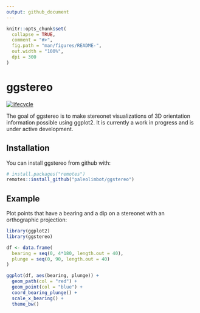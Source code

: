 ```yaml
---
output: github_document
---
```


<!-- README.md is generated from README.Rmd. Please edit that file -->

```r
knitr::opts_chunk$set(
  collapse = TRUE,
  comment = "#>",
  fig.path = "man/figures/README-",
  out.width = "100%",
  dpi = 300
)
```

# ggstereo

[![lifecycle](https://img.shields.io/badge/lifecycle-experimental-orange.svg)](https://www.tidyverse.org/lifecycle/#experimental)

The goal of ggstereo is to make stereonet visualizations of 3D orientation information possible using ggplot2. It is currently a work in progress and is under active development.

## Installation

You can install ggstereo from github with:

``` r
# install.packages("remotes")
remotes::install_github("paleolimbot/ggstereo")
```

## Example

Plot points that have a bearing and a dip on a stereonet with an orthographic projection:

```r
library(ggplot2)
library(ggstereo)

df <- data.frame(
  bearing = seq(0, 4*180, length.out = 40),
  plunge = seq(0, 90, length.out = 40)
)

ggplot(df, aes(bearing, plunge)) +
  geom_path(col = "red") +
  geom_point(col = "blue") +
  coord_bearing_plunge() +
  scale_x_bearing() +
  theme_bw()
```
